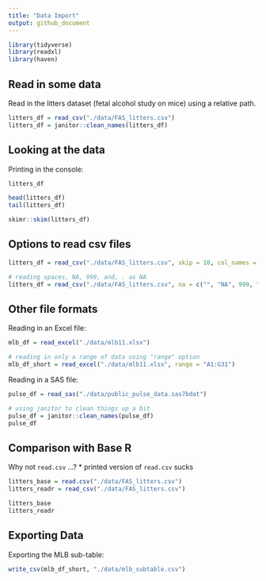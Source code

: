 ```yaml
---
title: "Data Import"
output: github_document
---
```


```r
library(tidyverse)
library(readxl)
library(haven)
```

## Read in some data

Read in the litters dataset (fetal alcohol study on mice) using a relative path.

```r
litters_df = read_csv("./data/FAS_litters.csv")
litters_df = janitor::clean_names(litters_df)
```

## Looking at the data

Printing in the console:
```r
litters_df
```

```r
head(litters_df)
tail(litters_df)
```

```r
skimr::skim(litters_df)
```

## Options to read csv files

```r
litters_df = read_csv("./data/FAS_litters.csv", skip = 10, col_names = FALSE)

# reading spaces, NA, 999, and, . as NA
litters_df = read_csv("./data/FAS_litters.csv", na = c("", "NA", 999, "."))
```

## Other file formats

Reading in an Excel file:

```r
mlb_df = read_excel("./data/mlb11.xlsx")

# reading in only a range of data using "range" option
mlb_df_short = read_excel("./data/mlb11.xlsx", range = "A1:G31")
```

Reading in a SAS file:

```r
pulse_df = read_sas("./data/public_pulse_data.sas7bdat")

# using janitor to clean things up a bit
pulse_df = janitor::clean_names(pulse_df)
pulse_df
```

## Comparison with Base R

Why not `read.csv` ...?
* printed version of `read.csv` sucks

```r
litters_base = read.csv("./data/FAS_litters.csv")
litters_readr = read_csv("./data/FAS_litters.csv")

litters_base
litters_readr
```

## Exporting Data

Exporting the MLB sub-table:

```r
write_csv(mlb_df_short, "./data/mlb_subtable.csv")
```

